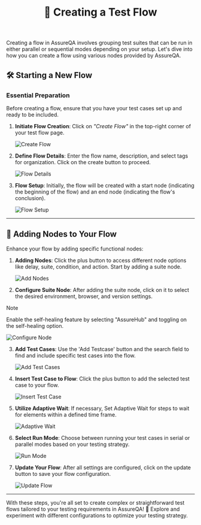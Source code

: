 ﻿---
title: 🚀 Creating a Test Flow 
description: Explore AssureQA's comprehensive documentation for an in-depth look at our services and tools.
sidebar:
  label: Flow creation 
  order: 2
---

Creating a flow in AssureQA involves grouping test suites that can be run in either parallel or sequential modes depending on your setup. Let's dive into how you can create a flow using various nodes provided by AssureQA.

## 🛠️ Starting a New Flow

### Essential Preparation

Before creating a flow, ensure that you have your test cases set up and ready to be included.

1. **Initiate Flow Creation**:
   Click on *"Create Flow"* in the top-right corner of your test flow page.

   ![Create Flow](/images/FCK1.png)

2. **Define Flow Details**:
   Enter the flow name, description, and select tags for organization. Click on the create button to proceed.

   ![Flow Details](/images/FCK2.png)

3. **Flow Setup**:
   Initially, the flow will be created with a start node (indicating the beginning of the flow) and an end node (indicating the flow's conclusion).

   ![Flow Setup](/images/FCK3.png)

---

## 🔄 Adding Nodes to Your Flow

Enhance your flow by adding specific functional nodes:

1. **Adding Nodes**:
   Click the plus button to access different node options like delay, suite, condition, and action. Start by adding a suite node.

   ![Add Nodes](/images/FCK4.png)

2. **Configure Suite Node**:
   After adding the suite node, click on it to select the desired environment, browser, and version settings.

> [!Note]  
> Enable the self-healing feature by selecting "AssureHub" and toggling on the self-healing option.

   ![Configure Node](/images/FCK5.png)

3. **Add Test Cases**:
   Use the 'Add Testcase' button and the search field to find and include specific test cases into the flow.

   ![Add Test Cases](/images/FCK6.png)

4. **Insert Test Case to Flow**:
   Click the plus button to add the selected test case to your flow.

   ![Insert Test Case](/images/FCK7.PNG)

5. **Utilize Adaptive Wait**:
   If necessary, Set Adaptive Wait for steps to wait for elements within a defined time frame.

   ![Adaptive Wait](/images/FCK8.png)

6. **Select Run Mode**:
   Choose between running your test cases in serial or parallel modes based on your testing strategy.

   ![Run Mode](/images/FCK9.png)

7. **Update Your Flow**:
   After all settings are configured, click on the update button to save your flow configuration.

   ![Update Flow](/images/FCK10.png)

---

With these steps, you're all set to create complex or straightforward test flows tailored to your testing requirements in AssureQA! 🎉 Explore and experiment with different configurations to optimize your testing strategy.
